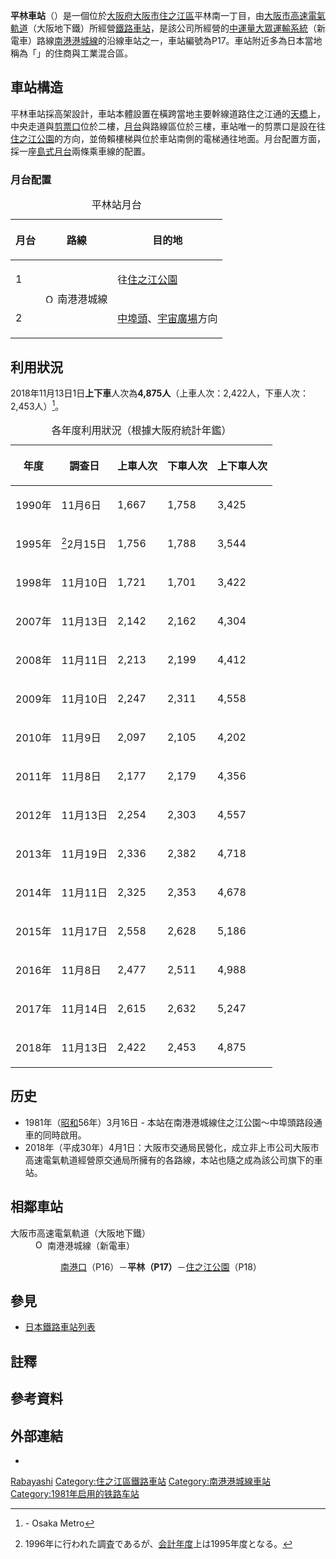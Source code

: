 {{NoteTA |G1=Railway |G2=Transport
|1 = zh:平林車站; zh-cn:平林站; zh-tw:平林車站; zh-hk:平林站; }}
{{日本車站資訊
|公司色 = #33328b
|文字色 =
|站名 = 平林站
|圖片 = Osaka Metro Hirabayashi Station.jpg
|pxl =
|圖片說明 = 車站外觀{{更新|1=圖片|time=2020-06-28T16:43:34+00:00}}
|日文原名 = 平林
|平假名 = ひらばやし
|羅馬拼音 = Hirabayashi
|電報略號 =
|所在地 = {{JPN}}[[大阪府|大阪府]][[大阪市|大阪市]][[住之江區|住之江區]]平林南1丁目
|車站構造 = [[高架車站|高架車站]]
|月台配置 = 1面2線 [[島式月台|島式月台]]
|啟用年月日 = 1981年3月16日
|廢站年月日 =
|乘客人數 = 2,336
|上下車人次 = 4,718
|統計年度 = 2013年
|轉車 = 
|adjacent = {{Adjacent stations|system=大阪市高速電氣軌道|line=P|left=南港口|right=住之江公園|note-left=P16<br />1.3km|note-mid={{車站編號s|#00a0de|#fff|P17}}<br />距離[[宇宙廣場站|宇宙廣場]]6.7km|note-right=P18<br />1.2km}}
}}
'''平林車站'''（{{jpn|j=平林駅|hg=ひらばやしえき|rm=Hirabayashi eki|f=y}}）是一個位於[[大阪府|大阪府]][[大阪市|大阪市]][[住之江區|住之江區]]平林南一丁目，由[[大阪市高速電氣軌道|大阪市高速電氣軌道]]（大阪地下鐵）所經營[[鐵路車站|鐵路車站]]，是該公司所經營的{{link-en|自動導引捷運系統|Automated guideway transit|自動導引}}[[中運量大眾運輸系統|中運量大眾運輸系統]]（新電車）路線[[南港港城線|南港港城線]]的沿線車站之一，車站編號為P17。車站附近多為日本當地稱為「{{link-ja|準工業地域|準工業地域}}」的住商與工業混合區。

==車站構造 ==

平林車站採高架設計，車站本體設置在橫跨當地主要幹線道路住之江通的[[人行天橋|天橋]]上，中央走道與[[剪票口|剪票口]]位於二樓，[[月台|月台]]與路線區位於三樓，車站唯一的剪票口是設在往[[住之江公園車站|住之江公園]]的方向，並倚賴樓梯與位於車站南側的電梯通往地面。月台配置方面，採一座[[島式月台|島式月台]]兩條乘車線的配置。

=== 月台配置 ===
{| class="wikitable"
|+ 平林站月台
|-
!月台!!路線!!目的地
|-
! 1
|rowspan=2| [[File:Osaka_Metro_Nanko_Port_Town_line_symbol.svg|15px]] 南港港城線
| 往[[住之江公園站|住之江公園]]
|-
! 2
| [[中埠頭站_(大阪府)|中埠頭]]、[[宇宙廣場站|宇宙廣場]]方向
|}
== 利用狀況 ==
2018年11月13日1日'''上下車'''人次為'''4,875人'''（上車人次：2,422人，下車人次：2,453人）<ref>{{PDFlink|[https://www.osakametro.co.jp/company/library/100331_research/20181113_subway_nt.pdf 路線別乗降人員（2018年11月13日 交通調査）]}} - Osaka Metro</ref>。
{|class="wikitable" style="text-align:right"
|+各年度利用狀況（根據大阪府統計年鑑）
!年度!!調查日!!上車人次!!下車人次!!上下車人次
|-
|1990年||11月{{0}}6日
|1,667||1,758||3,425
|-
|1995年||<ref group="注">1996年に行われた調査であるが、[[会計年度|会計年度]]上は1995年度となる。</ref>2月15日
|1,756||1,788||3,544
|-
|1998年||11月10日
|1,721||1,701||3,422
|-
|2007年||11月13日
|2,142||2,162||4,304
|-
|2008年||11月11日
|2,213||2,199||4,412
|-
|2009年||11月10日
|2,247||2,311||4,558
|-
|2010年||11月{{0}}9日
|2,097||2,105||4,202
|-
|2011年||11月{{0}}8日
|2,177||2,179||4,356
|-
|2012年||11月13日
|2,254||2,303||4,557
|-
|2013年||11月19日
|2,336||2,382||4,718
|-
|2014年||11月11日
|2,325||2,353||4,678
|-
|2015年||11月17日
|2,558||2,628||5,186
|-
|2016年||11月{{0}}8日
|2,477||2,511||4,988
|-
|2017年||11月14日
|2,615||2,632||5,247
|-
|2018年||11月13日
|2,422||2,453||4,875
|}

==历史==
*1981年（[[昭和|昭和]]56年）3月16日 - 本站在南港港城線住之江公園～中埠頭路段通車的同時啟用。
* 2018年（平成30年）4月1日：大阪市交通局民營化，成立非上市公司大阪市高速電氣軌道經營原交通局所擁有的各路線，本站也隨之成為該公司旗下的車站。

== 相鄰車站 ==
; 大阪市高速電氣軌道（大阪地下鐵）
: [[File:Osaka_Metro_Nanko_Port_Town_line_symbol.svg|15px]] 南港港城線（新電車）
:: [[南港口站|南港口]]（P16）－'''平林（P17）'''－[[住之江公園站|住之江公園]]（P18）
== 參見 ==
* [[日本鐵路車站列表|日本鐵路車站列表]]
== 註釋 ==
{{Reflist|group="注"}}
== 參考資料 ==
{{Reflist}}
== 外部連結 ==
* {{外部連結/大阪市高速電氣軌道車站|P17|平林}}

{{南港港城線}}

{{coord|34|36|38|N|135|27|31|E|display=title|scale:5000_region:JP_type:railwaystation}}
{{DEFAULTSORT:Hirabayashi}}
[[Category:日本鐵路車站_Hi|Rabayashi]]
[[Category:住之江區鐵路車站|Category:住之江區鐵路車站]]
[[Category:南港港城線車站|Category:南港港城線車站]]
[[Category:1981年启用的铁路车站|Category:1981年启用的铁路车站]]